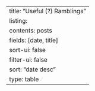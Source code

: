 ---
title: "Useful (?) Ramblings"
listing:
  contents: posts
  fields: [date, title]
  sort-ui: false
  filter-ui: false
  sort: "date desc"
  type: table
---